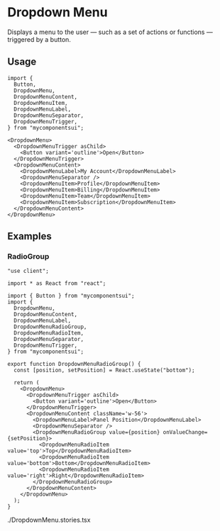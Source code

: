 

<Meta of={ComponentStories} />

# Dropdown Menu

Displays a menu to the user — such as a set of actions or functions — triggered by a button.

<Canvas of={ComponentStories.Default} />

<Controls />

## Usage

```tsx
import {
  Button,
  DropdownMenu,
  DropdownMenuContent,
  DropdownMenuItem,
  DropdownMenuLabel,
  DropdownMenuSeparator,
  DropdownMenuTrigger,
} from "mycomponentsui";
```

```tsx
<DropdownMenu>
  <DropdownMenuTrigger asChild>
    <Button variant='outline'>Open</Button>
  </DropdownMenuTrigger>
  <DropdownMenuContent>
    <DropdownMenuLabel>My Account</DropdownMenuLabel>
    <DropdownMenuSeparator />
    <DropdownMenuItem>Profile</DropdownMenuItem>
    <DropdownMenuItem>Billing</DropdownMenuItem>
    <DropdownMenuItem>Team</DropdownMenuItem>
    <DropdownMenuItem>Subscription</DropdownMenuItem>
  </DropdownMenuContent>
</DropdownMenu>
```

## Examples

### RadioGroup

<Canvas of={ComponentStories.RadioGroup} />

```tsx
"use client";

import * as React from "react";

import { Button } from "mycomponentsui";
import {
  DropdownMenu,
  DropdownMenuContent,
  DropdownMenuLabel,
  DropdownMenuRadioGroup,
  DropdownMenuRadioItem,
  DropdownMenuSeparator,
  DropdownMenuTrigger,
} from "mycomponentsui";

export function DropdownMenuRadioGroup() {
  const [position, setPosition] = React.useState("bottom");

  return (
    <DropdownMenu>
      <DropdownMenuTrigger asChild>
        <Button variant='outline'>Open</Button>
      </DropdownMenuTrigger>
      <DropdownMenuContent className='w-56'>
        <DropdownMenuLabel>Panel Position</DropdownMenuLabel>
        <DropdownMenuSeparator />
        <DropdownMenuRadioGroup value={position} onValueChange={setPosition}>
          <DropdownMenuRadioItem value='top'>Top</DropdownMenuRadioItem>
          <DropdownMenuRadioItem value='bottom'>Bottom</DropdownMenuRadioItem>
          <DropdownMenuRadioItem value='right'>Right</DropdownMenuRadioItem>
        </DropdownMenuRadioGroup>
      </DropdownMenuContent>
    </DropdownMenu>
  );
}
```

./DropdownMenu.stories.tsx
